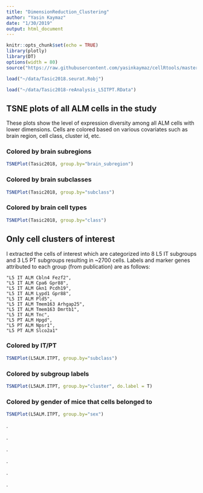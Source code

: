 ```yaml
---
title: "DimensionReduction_Clustering"
author: "Yasin Kaymaz"
date: "1/30/2019"
output: html_document
---
```


```r
knitr::opts_chunk$set(echo = TRUE)
library(plotly)
library(DT)
options(width = 80)
source("https://raw.githubusercontent.com/yasinkaymaz/cellRtools/master/main/functions.R")
```




```r
load("~/data/Tasic2018.seurat.Robj")

load("~/data/Tasic2018-reAnalysis_L5ITPT.RData")
```

## TSNE plots of **all ALM** cells in the study 

These plots show the level of expression diversity among all ALM cells with lower dimensions. Cells are colored based on various covariates such as brain region, cell class, cluster id, etc.

### Colored by brain subregions
```r
TSNEPlot(Tasic2018, group.by="brain_subregion")
```

### Colored by brain subclasses
```r
TSNEPlot(Tasic2018, group.by="subclass")
```

### Colored by brain cell types
```r
TSNEPlot(Tasic2018, group.by="class")
```

## **Only cell clusters of interest**

I extracted the cells of interest which are categorized into 8 L5 IT subgroups and 3 L5 PT subgroups resulting in ~2700 cells. Labels and marker genes attributed to each group (from publication) are as follows:

    "L5 IT ALM Cbln4 Fezf2",
    "L5 IT ALM Cpa6 Gpr88",
    "L5 IT ALM Gkn1 Pcdh19",
    "L5 IT ALM Lypd1 Gpr88",
    "L5 IT ALM Pld5",
    "L5 IT ALM Tmem163 Arhgap25",
    "L5 IT ALM Tmem163 Dmrtb1",
    "L5 IT ALM Tnc",
    "L5 PT ALM Hpgd",
    "L5 PT ALM Npsr1",
    "L5 PT ALM Slco2a1"


### Colored by IT/PT

```r
TSNEPlot(L5ALM.ITPT, group.by="subclass")
```

### Colored by subgroup labels

```r
TSNEPlot(L5ALM.ITPT, group.by="cluster", do.label = T)
```

### Colored by gender of mice that cells belonged to

```r
TSNEPlot(L5ALM.ITPT, group.by="sex")
```




.

.

.

.

.

.
